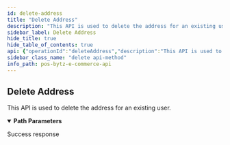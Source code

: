 ```yaml
---
id: delete-address
title: "Delete Address"
description: "This API is used to delete the address for an existing user."
sidebar_label: Delete Address
hide_title: true
hide_table_of_contents: true
api: {"operationId":"deleteAddress","description":"This API is used to delete the address for an existing user.","parameters":[{"name":"id","required":true,"in":"path","description":"The unique ID of the user address.","schema":{"type":"string"}}],"responses":{"200":{"description":"Success response","content":{"application/json":{"example":{"statusCode":200,"data":[]}}}}},"tags":["User"],"security":[{"oauth2":["user:read","user:write"]}],"method":"delete","path":"/ecommerce/v1/user/addresses/{id}","servers":[],"securitySchemes":{"oauth2":{"type":"oauth2","flows":{"clientCredentials":{"tokenUrl":"https://gateway-api.smartbytz.com/ecommerce/oauth2/token","scopes":["country:read","store:read","category:read","item:read","user:read","user:write","cart:read","cart:write","order:read","order:write","search:read","reviews: read","reviews: write","brand:read"]}}}},"info":{"title":"PosBytz E-Commerce API","description":"Whether you&apos;re building a custom-branded storefront or looking for ways to extend Posbytz, the following guide will help you achieve your goals.","version":"1.0","contact":{}},"postman":{"name":"Delete Address","description":{"content":"This API is used to delete the address for an existing user.","type":"text/plain"},"url":{"path":["ecommerce","v1","user","addresses",":id"],"host":["{{baseUrl}}"],"query":[],"variable":[{"disabled":false,"description":{"content":"(Required) The unique ID of the user address.","type":"text/plain"},"type":"any","value":"","key":"id"}]},"header":[{"key":"Accept","value":"application/json"}],"method":"DELETE","auth":{"type":"oauth2","oauth2":[]}}}
sidebar_class_name: "delete api-method"
info_path: pos-bytz-e-commerce-api
---
```



## Delete Address



This API is used to delete the address for an existing user.

<details style={{"marginBottom":"1rem"}} data-collapsed={false} open={true}><summary style={{}}><strong>Path Parameters</strong></summary><div><ul><ParamsItem className={"paramsItem"} param={{"name":"id","required":true,"in":"path","description":"The unique ID of the user address.","schema":{"type":"string"}}}></ParamsItem></ul></div></details><div><ApiTabs><TabItem label={"200"} value={"200"}><div>

Success response

</div><div><MimeTabs groupId={"mime-type"}><TabItem label={"application/json"} value={"application/json"}><SchemaTabs groupId={"schema-tabs"}><TabItem label={"Example"} value={"Example"}><ResponseSamples responseExample={"{\n  \"statusCode\": 200,\n  \"data\": []\n}"} language={"json"}></ResponseSamples></TabItem></SchemaTabs></TabItem></MimeTabs></div></TabItem></ApiTabs></div>
      